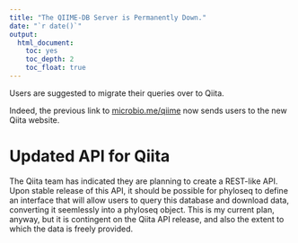 ```yaml
---
title: "The QIIME-DB Server is Permanently Down."
date: "`r date()`"
output: 
  html_document: 
    toc: yes
    toc_depth: 2
    toc_float: true
---
```



Users are suggested to migrate their queries over to Qiita.

Indeed, the previous link to
[microbio.me/qiime](http://www.microbio.me/qiime/index.psp)
now sends users to the new Qiita website.


# Updated API for Qiita

The Qiita team has indicated they are planning to create
a REST-like API. 
Upon stable release of this API, 
it should be possible for phyloseq to define an interface
that will allow users to query this database and download data,
converting it seemlessly into a phyloseq object.
This is my current plan, anyway,
but it is contingent on the Qiita API release, 
and also the extent to which the data is freely provided.

